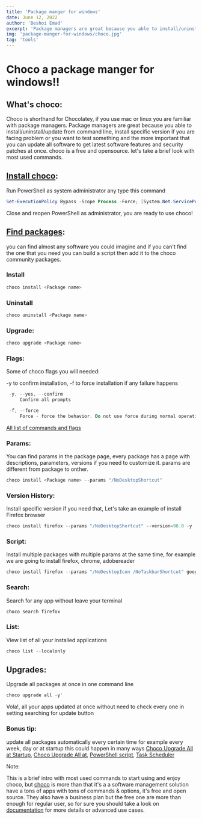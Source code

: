 ```yaml
---
title: 'Package manger for windows'
date: June 12, 2022
author: 'Beshoi Emad'
excerpt: 'Package managers are great because you able to install/uninstall/update from command line.'
img: 'package-manger-for-windows/choco.jpg'
tag: 'tools'
---
```



<Meta title="Command Line - Beshoi Emad" />

# Choco a package manger for windows!!

<CoverImage src="/img/posts/package-manger-for-windows/choco.jpg" alt="choco-image" />

## What's choco:

Choco is shorthand for Chocolatey, if you use mac or linux you are familiar with package managers. Package managers are great because you able to install/uninstall/update from command line, install specific version if you are facing problem or you want to test something and the more important that you can update all software to get latest software features and security patches at once. choco is a free and opensource. let's take a brief look with most used commands.

## [Install choco](https://docs.chocolatey.org/):

Run PowerShell as system administrator any type this command

```powershell
Set-ExecutionPolicy Bypass -Scope Process -Force; [System.Net.ServicePointManager]::SecurityProtocol = [System.Net.ServicePointManager]::SecurityProtocol -bor 3072; iex ((New-Object System.Net.WebClient).DownloadString('https://community.chocolatey.org/install.ps1'))
```

Close and reopen PowerShell as administrator, you are ready to use choco!

## [Find packages](https://community.chocolatey.org/packages):

you can find almost any software you could imagine and if you can't find the one that you need you can build a script then add it to the choco community packages.

### Install

```powershell
choco install <Package name>
```

### Uninstall

```powershell
choco uninstall <Package name>
```

### Upgrade:

```powershell
choco upgrade <Package name>
```

### Flags:

Some of choco flags you will needed:

-y to confirm installation, -f to force installation if any failure happens

```powershell
 -y, --yes, --confirm
     Confirm all prompts

 -f, --force
     Force - force the behavior. Do not use force during normal operation
```

[All list of commands and flags](https://docs.chocolatey.org/en-us/choco/commands/)

### Params:

You can find params in the package page, every package has a page with descriptions, parameters, versions if you need to customize it. params are different from package to onther.

```powershell
choco install <Package name> --params "/NoDesktopShortcut"
```

### Version History:

Install specific version if you need that, Let's take an example of install Firefox browser

```powershell
choco install firefox --params "/NoDesktopShortcut" --version=98.0 -y
```

### Script:

Install multiple packages with multiple params at the same time, for example we are going to install firefox, chrome, adobereader

```powershell
choco install firefox --params "/NoDesktopIcon /NoTaskbarShortcut" googlechrome adobereader -params "/DesktopIcon /UpdateMode:4" -y
```

### Search:

Search for any app without leave your terminal

```powershell
choco search firefox
```

### List:

View list of all your installed applications

```powershell
choco list --localonly
```

## Upgrades:

Upgrade all packages at once in one command line

```powershell
choco upgrade all -y'
```

Vola!, all your apps updated at once without need to check every one in setting searching for update button

### Bonus tip:

update all packages automatically every certain time for example every week, day or at startup this could happen in many ways
[Choco Upgrade All at Startup](https://community.chocolatey.org/packages/choco-upgrade-all-at-startup),
[Choco Upgrade All at](https://community.chocolatey.org/packages/choco-upgrade-all-at),
[PowerShell script](https://www.online-tech-tips.com/software-reviews/how-to-automatically-update-free-software-with-chocolatey/),
[Task Scheduler](https://daniel.streefkerkonline.com/2016/02/23/create-a-scheduled-task-to-keep-all-chocolatey-packages-up-to-date/)

Note:

This is a brief intro with most used commands to start using and enjoy choco, but [choco](https://chocolatey.org/) is more than that it's a a software management solution have a tons of apps with tons of commands & options, it's free and open source. They also have a business plan but the free one are more than enough for regular user, so for sure you should take a look on [documentation](https://docs.chocolatey.org/) for more details or advanced use cases.
